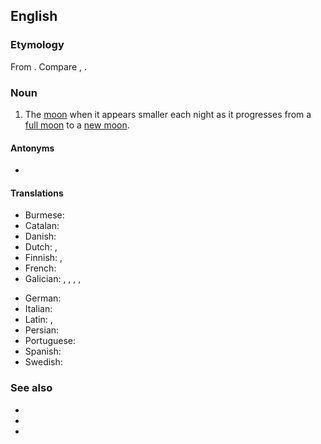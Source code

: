 ==English==

===Etymology===
From {{af|en|waning|moon|nocat=1}}. Compare {{cog|enm|waynynge of the mone}}, {{m|enm|wanynge of þe mone|lit=waning of the moon}}.

===Noun===
{{en-noun|head=[[wane|waning]] [[moon]]}}

# The [[moon]] when it appears smaller each night as it progresses from a [[full moon]] to a [[new moon]].

====Antonyms====
* {{l|en|waxing moon}}

====Translations====
{{trans-top|moon as it progresses from full moon to a new moon}}
* Burmese: {{t+|my|လဆုတ်}}
* Catalan: {{t|ca|lluna minvant}}
* Danish: {{t|da|aftagende måne}}
* Dutch: {{t|nl|afnemende maan|f}}, {{t|nl|wanende maan|f}}
* Finnish: {{t|fi|[[vähenevä]] [[kuu]]}}, {{t|fi|alakuu}}
* French: {{t|fr|lune décroissante}}
* Galician: {{t+|gl|lúa minguante|f}}, {{t|gl|minguante|m}}, {{t|gl|devalo|m}}, {{t+|gl|lúa vella|f}}, {{t|gl|cuarto minguante|m}}
{{trans-mid}}
* German: {{t|de|abnehmender Mond|m}}
* Italian: {{t|it|luna calante|f}}
* Latin: {{t|la|luna decrescens|f}}, {{t|la|luna senescens|f}}
* Persian: {{t+|fa|هلال کاهنده|tr=helāl-e kāhande}}
* Portuguese: {{t|pt|lua minguante|f}}
* Spanish: {{t|es|luna menguante}}
* Swedish: {{t|sv|avtagande måne}}
{{trans-bottom}}

===See also===
* {{l|en|old moon}}
* {{l|en|full moon}}
* {{l|en|new moon}}